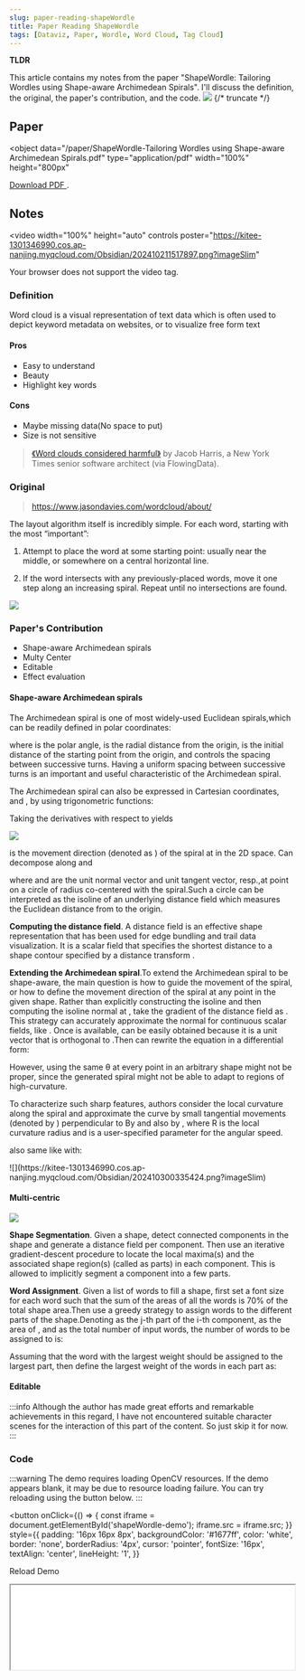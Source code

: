 ```yaml
---
slug: paper-reading-shapeWordle
title: Paper Reading ShapeWordle
tags: [Dataviz, Paper, Wordle, Word Cloud, Tag Cloud]
---
```



**TLDR**

This article contains my notes from the paper "ShapeWordle: Tailoring Wordles using Shape-aware Archimedean Spirals". I'll discuss the definition, the original, the paper's contribution, and the code.
![](https://kitee-1301346990.cos.ap-nanjing.myqcloud.com/Obsidian/202410211517897.png?imageSlim)
{/* truncate */}

## Paper

<object
  data="/paper/ShapeWordle-Tailoring Wordles using Shape-aware Archimedean Spirals.pdf"
  type="application/pdf"
  width="100%"
  height="800px"
>
  <a href="/paper/ShapeWordle-Tailoring Wordles using Shape-aware Archimedean Spirals.pdf">
    Download PDF
  </a>
  .
</object>

## Notes

<video
  width="100%"
  height="auto"
  controls
  poster="https://kitee-1301346990.cos.ap-nanjing.myqcloud.com/Obsidian/202410211517897.png?imageSlim"
>
  <source src="/video/ShapeWordle.mp4" type="video/mp4" />
  Your browser does not support the video tag.
</video>

### Definition

Word cloud is a visual representation of text data which is often used to depict keyword metadata on websites, or to visualize free form text

#### Pros

- Easy to understand
- Beauty
- Highlight key words

#### Cons

- Maybe missing data(No space to put)
- Size is not sensitive

> [《Word clouds considered harmful》](https://www.niemanlab.org/2011/10/word-clouds-considered-harmful/) by Jacob Harris, a New York Times senior software architect (via FlowingData).

### Original

> https://www.jasondavies.com/wordcloud/about/

The layout algorithm itself is incredibly simple. For each word, starting with the most “important”:

1. Attempt to place the word at some starting point: usually near the middle, or somewhere on a central horizontal line.

2. If the word intersects with any previously-placed words, move it one step along an increasing spiral. Repeat until no intersections are found.

![](https://kitee-1301346990.cos.ap-nanjing.myqcloud.com/Obsidian/202410211603697.png?imageSlim)

### Paper's Contribution

- Shape-aware Archimedean spirals
- Multy Center
- Editable
- Effect evaluation

#### Shape-aware Archimedean spirals

The Archimedean spiral is one of most widely-used Euclidean spirals,which can be readily defined in polar coordinates:

<BlockMath math="r(\theta) = m\theta + b" />

where <InlineMath math="\theta" /> is the polar angle, <InlineMath math="r" /> is the radial distance from the origin, <InlineMath math="b = r(0)" /> is the initial distance of the starting point from the origin, and <InlineMath math="m" /> controls the spacing between successive turns. Having a uniform spacing <InlineMath math="2m\pi" /> between successive turns is an important and useful characteristic of the Archimedean spiral.

The Archimedean spiral can also be expressed in Cartesian coordinates, <InlineMath math="x" /> and <InlineMath math="y" />, by using trigonometric functions:

<BlockMath math="\left(\begin{array}{c}x\\y\end{array}\right) = r(\theta)\left(\begin{array}{c}cos\theta\\sin\theta\end{array}\right)" />

Taking the derivatives with respect to <InlineMath math="\theta" /> yields

<BlockMath math="\left\{\begin{array}{l}{\frac{dx}{d\theta} = mcos\theta-r(\theta)sin\theta}\\{\frac{dy}{d\theta} = msin\theta+r(\theta)cos\theta}\end{array}\right." />

![](https://kitee-1301346990.cos.ap-nanjing.myqcloud.com/Obsidian/202410211802686.png?imageSlim)

<InlineMath math="(\frac{dx}{d\theta},\frac{dy}{d\theta})" /> is the movement direction
(denoted as <InlineMath math="U" />) of the spiral at <InlineMath math="(x,y)" /> in
the 2D space. Can decompose <InlineMath math="U" /> along <InlineMath math="N=(cos\theta, sin\theta)^T" /> and <InlineMath math="T=(-sin\theta, cos\theta)^T" />

<BlockMath math="U = m \left(\begin{array}{c}cos\theta\\sin\theta\end{array}\right) + r(\theta) \left(\begin{array}{c}-sin\theta\\cos\theta\end{array}\right) = mN + r(\theta)T" />

where <InlineMath math="N" /> and <InlineMath math="T" /> are the unit normal vector and unit tangent vector, resp.,at point <InlineMath math="(x,y)" /> on a circle of radius <InlineMath math="\sqrt{x^2+y^2}" /> co-centered with the spiral.Such a circle can be interpreted as
the isoline of an underlying distance field <InlineMath math="\phi(x,y) = \sqrt{x^2+y^2}" /> which measures the Euclidean distance from <InlineMath math="(x,y)" /> to the origin.

**Computing the distance field**. A distance field is an effective shape representation that has been used for edge bundling and trail data visualization. It is a scalar field that specifies the shortest distance to a shape contour specified by a distance transform <InlineMath math="R^2 \rightarrow R_+" />.

<BlockMath math="\phi(p\in R^2,\Omega) = min_{q\in\Omega}||p-q||" />

**Extending the Archimedean spiral**.To extend the Archimedean spiral to be shape-aware, the main question is how to guide the movement of the spiral, or how to define the movement direction of the spiral at any point <InlineMath math="p" /> in the given shape. Rather than explicitly constructing the isoline and then computing the isoline normal at <InlineMath math="p" />, take the gradient of the distance field as <InlineMath math="N" />. This strategy can accurately approximate the normal for continuous scalar fields, like <InlineMath math="\phi" />. Once <InlineMath math="N" /> is available, <InlineMath math="T" /> can be easily obtained because it is a unit vector that is orthogonal to <InlineMath math="N" />.Then can rewrite the equation in a differential form:

<BlockMath math="\left(\begin{array}{c}dx\\dy\end{array}\right) = md\theta N + rd\theta T" />

However, using the same θ at every point in an arbitrary shape might not be proper, since the generated spiral might not be able to adapt to regions of high-curvature.

To characterize such sharp features, authors consider the local curvature along the spiral and approximate the curve by small tangential movements (denoted by <InlineMath math="ds" />) perpendicular to <InlineMath math="N" /> By <InlineMath math="Rd\eta" /> and also by <InlineMath math="Rd\theta" />, where R is the local curvature radius and <InlineMath math="\eta" /> is a user-specified parameter for the angular speed.

<BlockMath math="d\theta = \frac{Rd\eta}{r}" />

also same like with:

<BlockMath math="\left(\begin{array}{c}dx\\dy\end{array}\right) = \frac{mRd\eta}{r}N + Rd\eta T" />
![](https://kitee-1301346990.cos.ap-nanjing.myqcloud.com/Obsidian/202410300335424.png?imageSlim)

#### Multi-centric

![](https://kitee-1301346990.cos.ap-nanjing.myqcloud.com/Obsidian/202410300345513.png?imageSlim)

**Shape Segmentation**. Given a shape, detect connected components in the shape and generate a distance field per component. Then use an iterative gradient-descent procedure to locate the local maxima(s) and the associated shape region(s) (called as parts) in each component. This is allowed to implicitly segment a component into a few parts.

**Word Assignment**. Given a list of words to fill a shape, first set a font size for each word such that the sum of the areas of all the words is 70% of the total shape area.Then use a greedy strategy to assign words to the different parts of the shape.Denoting <InlineMath math="p_{i,j}" /> as the j-th part of the i-th component, <InlineMath math="A_{i,j}" /> as the area of <InlineMath math="p_{i,j}" />, and <InlineMath math="N" /> as the total number of input words, the number of words to be assigned to <InlineMath math="p_{i,j}" /> is:

<BlockMath math="\frac{A_{i,j}}{\sum_{u}\sum_{v}A_{u,v}}N" />

Assuming that the word with the largest weight should be assigned to the largest part, then define the largest weight of the words in each part as:

<BlockMath math="W_{i,j} = \frac{A_{i,j}}{max_{u,v}A_{u,v}}" />

#### Editable

:::info
Although the author has made great efforts and remarkable achievements in this regard, I have not encountered suitable character scenes for the interaction of this part of the content. So just skip it for now.
:::

### Code

:::warning
The demo requires loading OpenCV resources. If the demo appears blank, it may be due to resource loading failure. You can try reloading using the button below.
:::

<button
  onClick={() => {
    const iframe = document.getElementById('shapeWordle-demo');
    iframe.src = iframe.src;
  }}
  style={{
    padding: '16px 16px 8px',
    backgroundColor: '#1677ff',
    color: 'white',
    border: 'none',
    borderRadius: '4px',
    cursor: 'pointer',
    fontSize: '16px',
    textAlign: 'center',
    lineHeight: '1',
  }}
>
  Reload Demo
</button>

<iframe
  id="shapeWordle-demo"
  src="/demo/shapeWordle/index.html"
  width="100%"
  style={{ border: 'none' }}
  onLoad={(e) => {
    // Adjust iframe height to match content
    const iframe = e.target;
    iframe.style.height =
      iframe.contentWindow.document.documentElement.scrollHeight + 'px';
  }}
/>

:::tip

In the demo above, the code for ShapeWordle has been reorganized by me. If you need to view the original source code of the paper, please visit https://github.com/RealKai42/Shape_Wordle.  
I'm not sure the code is 100% correct. Some place maybe need correct and optimize.
:::
